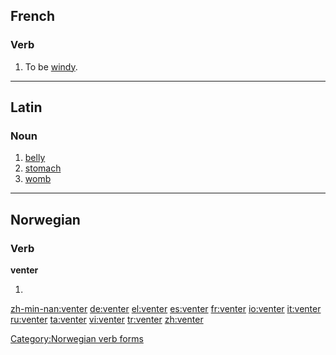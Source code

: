 ==French==

===Verb===
{{fr-verb|venter}}

# {{impersonal|weather|lang=fr}} To be [[windy]].

----

==Latin==

===Noun===
{{la-noun|venter|ventris|ventris|m|third}}

# [[belly]]
# [[stomach]]
# [[womb]]

----

==Norwegian==

===Verb===
'''venter'''

# {{form of|present tense|vente|lang=Norwegian}}

[[Category:Norwegian verb forms]]

[[zh-min-nan:venter]]
[[de:venter]]
[[el:venter]]
[[es:venter]]
[[fr:venter]]
[[io:venter]]
[[it:venter]]
[[ru:venter]]
[[ta:venter]]
[[vi:venter]]
[[tr:venter]]
[[zh:venter]]